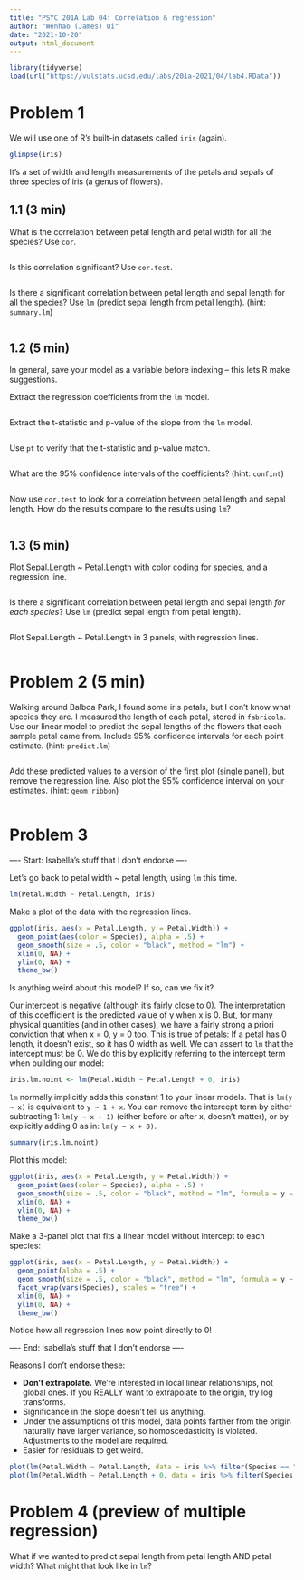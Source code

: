 ```yaml
---
title: "PSYC 201A Lab 04: Correlation & regression"
author: "Wenhao (James) Qi"
date: "2021-10-20"
output: html_document
---
```


```r
library(tidyverse)
load(url("https://vulstats.ucsd.edu/labs/201a-2021/04/lab4.RData"))
```

# Problem 1

We will use one of R's built-in datasets called `iris` (again).

```r
glimpse(iris)
```

It's a set of width and length measurements of the petals and sepals of three species of iris (a genus of flowers).

## 1.1 (3 min)

What is the correlation between petal length and petal width for all the species?  Use `cor`.

```r

```

Is this correlation significant?  Use `cor.test`.

```r

```

Is there a significant correlation between petal length and sepal length for all the species?  Use `lm` (predict sepal length from petal length).  (hint: `summary.lm`)

```r

```

## 1.2 (5 min)

In general, save your model as a variable before indexing -- this lets R make suggestions.

Extract the regression coefficients from the `lm` model.

```r

```

Extract the t-statistic and p-value of the slope from the `lm` model.

```r

```

Use `pt` to verify that the t-statistic and p-value match.

```r

```

What are the 95% confidence intervals of the coefficients?  (hint: `confint`)

```r

```

Now use `cor.test` to look for a correlation between petal length and sepal length.  How do the results compare to the results using `lm`?

```r

```

## 1.3 (5 min)

Plot Sepal.Length ~ Petal.Length with color coding for species, and a regression line.

```r

```

Is there a significant correlation between petal length and sepal length *for each species*?  Use `lm` (predict sepal length from petal length).

```r

```

Plot Sepal.Length ~ Petal.Length in 3 panels, with regression lines.

```r

```

# Problem 2 (5 min)

Walking around Balboa Park, I found some iris petals, but I don't know what species they are.  I measured the length of each petal, stored in `fabricola`.  Use our linear model to predict the sepal lengths of the flowers that each sample petal came from.  Include 95% confidence intervals for each point estimate.  (hint: `predict.lm`)

```r

```

Add these predicted values to a version of the first plot (single panel), but remove the regression line.  Also plot the 95% confidence interval on your estimates.  (hint: `geom_ribbon`)

```r

```

# Problem 3

---- Start: Isabella's stuff that I don't endorse ----

Let's go back to petal width ~ petal length, using `lm` this time.

```r
lm(Petal.Width ~ Petal.Length, iris)
```

Make a plot of the data with the regression lines.

```r
ggplot(iris, aes(x = Petal.Length, y = Petal.Width)) +
  geom_point(aes(color = Species), alpha = .5) +
  geom_smooth(size = .5, color = "black", method = "lm") +
  xlim(0, NA) +
  ylim(0, NA) +
  theme_bw()
```

Is anything weird about this model? If so, can we fix it?

Our intercept is negative (although it's fairly close to 0).  The interpretation of this coefficient is the predicted value of y when x is 0.  But, for many physical quantities (and in other cases), we have a fairly strong a priori conviction that when x = 0, y = 0 too.  This is true of petals: If a petal has 0 length, it doesn't exist, so it has 0 width as well.  We can assert to `lm` that the intercept must be 0.  We do this by explicitly referring to the intercept term when building our model:

```r
iris.lm.noint <- lm(Petal.Width ~ Petal.Length + 0, iris)
```

`lm` normally implicitly adds this constant 1 to your linear models.  That is `lm(y ~ x)` is equivalent to `y ~ 1 + x`. You can remove the intercept term by either subtracting 1: `lm(y ~ x - 1)` (either before or after x, doesn't matter), or by explicitly adding 0 as in: `lm(y ~ x + 0)`.

```r
summary(iris.lm.noint)
```

Plot this model:

```r
ggplot(iris, aes(x = Petal.Length, y = Petal.Width)) +
  geom_point(aes(color = Species), alpha = .5) +
  geom_smooth(size = .5, color = "black", method = "lm", formula = y ~ 0 + x) +
  xlim(0, NA) +
  ylim(0, NA) +
  theme_bw()
```

Make a 3-panel plot that fits a linear model without intercept to each species:

```r
ggplot(iris, aes(x = Petal.Length, y = Petal.Width)) +
  geom_point(alpha = .5) +
  geom_smooth(size = .5, color = "black", method = "lm", formula = y ~ 0 + x) +
  facet_wrap(vars(Species), scales = "free") +
  xlim(0, NA) +
  ylim(0, NA) +
  theme_bw()
```

Notice how all regression lines now point directly to 0!

---- End: Isabella's stuff that I don't endorse ----

Reasons I don't endorse these:

- **Don't extrapolate.**  We're interested in local linear relationships, not global ones.  If you REALLY want to extrapolate to the origin, try log transforms.
- Significance in the slope doesn't tell us anything.
- Under the assumptions of this model, data points farther from the origin naturally have larger variance, so homoscedasticity is violated.  Adjustments to the model are required.
- Easier for residuals to get weird.

```r
plot(lm(Petal.Width ~ Petal.Length, data = iris %>% filter(Species == "virginica")), 1)
plot(lm(Petal.Width ~ Petal.Length + 0, data = iris %>% filter(Species == "virginica")), 1)
```

# Problem 4 (preview of multiple regression)

What if we wanted to predict sepal length from petal length AND petal width?  What might that look like in `lm`?

```r

```


